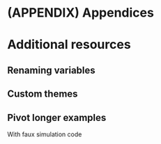# (APPENDIX) Appendices {-} 

# Additional resources

## Renaming variables

## Custom themes

## Pivot longer examples

With faux simulation code